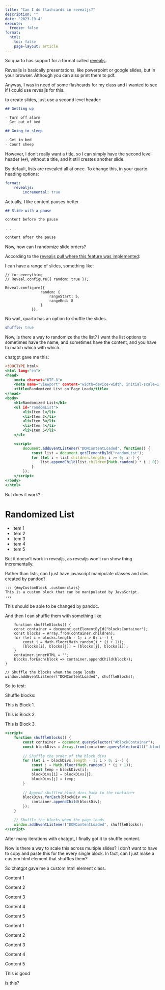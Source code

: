 ```yaml
---
title: "Can I do flashcards in revealjs?"
description: ""
date: "2023-10-4"
execute:
  freeze: false
format:
  html:
    toc: false
    page-layout: article
---
```


So quarto has support for a format called [revealjs](https://quarto.org/docs/presentations/revealjs/). 

Revealjs is basically presentations, like powerpoint or google slides, but in your browser. Although you can also print them to pdf. 

Anyway, I was in need of some flashcards for my class and I wanted to see if I could use revealjs for this. 


to create slides, just use a second level header:

```.markdown
## Getting up

- Turn off alarm
- Get out of bed

## Going to sleep

- Get in bed
- Count sheep
```

However, I don't really want a title, so I can simply have the second level header (`##`), without a title, and it still creates another slide. 

By default, lists are revealed all at once. To change this, in your quarto heading options:

```.yaml
format: 
    revealjs:
        incremental: true
```


Actually, I like content pauses better. 

```.markdown
## Slide with a pause

content before the pause

. . .

content after the pause
```


Now, how can I randomize slide orders?

According to the [revealjs pull where this feature was implemented](https://github.com/hakimel/reveal.js/pull/1506):

I can have a range of slides, something like:

```.javascript
// for everything
// Reveal.configure({ random: true });

Reveal.configure({
                random: {
                    rangeStart: 5,
                    rangeEnd: 8
                }
            });
```

No wait, quarto has an option to shuffle the slides.

```.yml
shuffle: true
```


Now, is there a way to randomize the the list? I want the list options to sometimes have the name, and sometimes have the content, and you have to match which with which. 

chatgpt gave me this:

```.html

<!DOCTYPE html>
<html lang="en">
<head>
    <meta charset="UTF-8">
    <meta name="viewport" content="width=device-width, initial-scale=1.0">
    <title>Randomized List on Page Load</title>
</head>
<body>
    <h1>Randomized List</h1>
    <ul id="randomList">
        <li>Item 1</li>
        <li>Item 2</li>
        <li>Item 3</li>
        <li>Item 4</li>
        <li>Item 5</li>
    </ul>

    <script>
        document.addEventListener("DOMContentLoaded", function() {
            const list = document.getElementById("randomList");
            for (let i = list.children.length; i >= 0; i--) {
                list.appendChild(list.children[Math.random() * i | 0]);
            }
        });
    </script>
</body>
</html>
```

But does it work? : 

```{=html}
<!DOCTYPE html>
<html lang="en">
<head>
    <meta charset="UTF-8">
    <meta name="viewport" content="width=device-width, initial-scale=1.0">
    <title>Randomized List on Page Load</title>
</head>
<body>
    <h1>Randomized List</h1>
    <ul id="randomList">
        <li>Item 1</li>
        <li>Item 2</li>
        <li>Item 3</li>
        <li>Item 4</li>
        <li>Item 5</li>
    </ul>

    <script>
        document.addEventListener("DOMContentLoaded", function() {
            const list = document.getElementById("randomList");
            for (let i = list.children.length; i >= 0; i--) {
                list.appendChild(list.children[Math.random() * i | 0]);
            }
        });
    </script>
</body>
</html>
```

But it doesn't work in revealjs, as revealjs won't run show thing incrementally.

Rather than lists, can I just have javascript manipulate classes and divs created by pandoc?

```.markdown
::: {#myCustomBlock .custom-class}
This is a custom block that can be manipulated by JavaScript.
:::
```

This should be able to be changed by pandoc. 

And then I can shuffle them with something like:

```.javascript
    function shuffleBlocks() {
    const container = document.getElementById("blocksContainer");
    const blocks = Array.from(container.children);
    for (let i = blocks.length - 1; i > 0; i--) {
        const j = Math.floor(Math.random() * (i + 1));
        [blocks[i], blocks[j]] = [blocks[j], blocks[i]];
    }
    container.innerHTML = "";
    blocks.forEach(block => container.appendChild(block));
}

// Shuffle the blocks when the page loads
window.addEventListener("DOMContentLoaded", shuffleBlocks);
```

So to test: 

Shuffle blocks: 

<div id="blockContainer">
::: {.block}
This is Block 1.
:::

::: {.block}
This is Block 2.
:::

::: {.block}
This is Block 3.
:::
</div>

```.html
<script>
    function shuffleBlocks() {
        const container = document.querySelector("#blockContainer");
        const blockDivs = Array.from(container.querySelectorAll(".block"));
        
        // Shuffle the order of the block divs
        for (let i = blockDivs.length - 1; i > 0; i--) {
            const j = Math.floor(Math.random() * (i + 1));
            const temp = blockDivs[i];
            blockDivs[i] = blockDivs[j];
            blockDivs[j] = temp;
        }
        
        // Append shuffled block divs back to the container
        blockDivs.forEach(blockDiv => {
            container.appendChild(blockDiv);
        });
    }

    // Shuffle the blocks when the page loads
    window.addEventListener("DOMContentLoaded", shuffleBlocks);
</script>
```

```{=html}
<script>
    function shuffleBlocks() {
        const container = document.querySelector("#blockContainer");
        const blockDivs = Array.from(container.querySelectorAll(".block"));
        
        // Shuffle the order of the block divs
        for (let i = blockDivs.length - 1; i > 0; i--) {
            const j = Math.floor(Math.random() * (i + 1));
            const temp = blockDivs[i];
            blockDivs[i] = blockDivs[j];
            blockDivs[j] = temp;
        }
        
        // Append shuffled block divs back to the container
        blockDivs.forEach(blockDiv => {
            container.appendChild(blockDiv);
        });
    }

    // Shuffle the blocks when the page loads
    window.addEventListener("DOMContentLoaded", shuffleBlocks);
</script>
```



After many iterations with chatgpt, I finally got it to shuffle content. 


Now is there a way to scale this across multiple slides? I don't want to have to copy and paste this for the every single block. In fact, can I just make a custom html element that shuffles them?


So chatgpt gave me a custom html element class.



```{=html}
<!DOCTYPE html>
<html lang="en">
<head>
    <meta charset="UTF-8">
    <meta name="viewport" content="width=device-width, initial-scale=1.0">
    <title>Custom HTML Element - Shuffle Content</title>
</head>
<body>
    <!-- Use the custom <shuffle-content> element -->
    <shuffle-content>
        <p>Content 1</p>
        <p>Content 2</p>
        <p>Content 3</p>
        <p>Content 4</p>
        <p>Content 5</p>
    </shuffle-content>

    <!-- Define the custom element and its behavior using JavaScript -->
    <script>
        // Define the custom element
        class ShuffleContent extends HTMLElement {
            constructor() {
                super();
            }

            // This method is called when the element is added to the DOM
            connectedCallback() {
                this.shuffleChildElements();
            }

            // Method to shuffle child elements
            shuffleChildElements() {
                const children = Array.from(this.children);
                const shuffledChildren = this.shuffleArray(children);

                // Clear the container
                this.innerHTML = '';

                // Append shuffled children back to the container
                shuffledChildren.forEach(child => {
                    this.appendChild(child);
                });
            }

            // Function to shuffle an array using Fisher-Yates algorithm
            shuffleArray(array) {
                for (let i = array.length - 1; i > 0; i--) {
                    const j = Math.floor(Math.random() * (i + 1));
                    [array[i], array[j]] = [array[j], array[i]];
                }
                return array;
            }
        }

        // Define the custom element and register it with the browser
        customElements.define('shuffle-content', ShuffleContent);
    </script>
</body>
</html>

```


```{=html}
 <shuffle-content>
        <div><p>Content 1</p></div>
        <div><p>Content 2</p></div>
        <div><p>Content 3</p></div>
        <div><p>Content 4</p></div>
        <div><p>Content 5</p></div>
    </shuffle-content>
```
<shuffled-content>
[This is good]{#id}

[is this?]{#id}
</shuffled-content>




